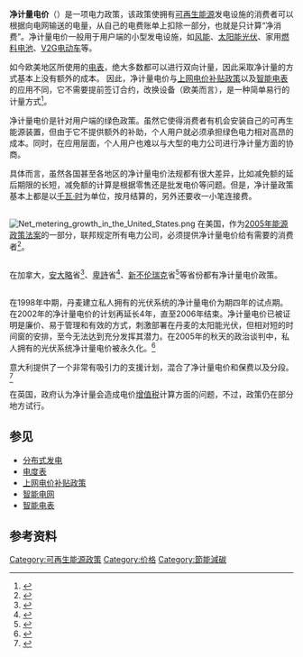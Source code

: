'''净计量电价'''（{{lang-en|'''Net Metering'''}}）是一项电力政策，该政策使拥有[[可再生能源|可再生能源]]发电设施的消费者可以根据向电网输送的电量，从自己的电费账单上扣除一部分，也就是只计算“净消费”。净计量电价一般用于用户端的小型发电设施，如[[风能|风能]]、[[太阳能光伏|太阳能光伏]]、家用[[燃料电池|燃料电池]]、[[V2G|V2G]][[电动车|电动车]]等。

{{可持續能源}}

如今欧美地区所使用的[[电表|电表]]，绝大多数都可以进行双向计量，因此采取净计量的方式基本上没有额外的成本。
因此，净计量电价与[[上网电价补贴政策|上网电价补贴政策]]以及[[智能电表|智能电表]]的应用不同，它不需要提前签订合约，改换设备（欧美而言），是一种简单易行的计量方式<ref>{{Cite web |url=http://www.cres-energy.org/blogs/blogs_newton_07apr.html |title=Net Metering is a Win-Win for Utilities and Local Communities |accessdate=2011-07-08 |archive-date=2013-10-01 |archive-url=https://web.archive.org/web/20131001171510/http://www.cres-energy.org/blogs/blogs_newton_07apr.html |dead-url=no }}</ref>。

净计量电价是针对用户端的绿色政策。虽然它使得消费者有机会安装自己的可再生能源装置，但由于它不提供额外的补助，个人用户就必须承担绿色电力相对高昂的成本。同时，在应用层面，个人用户也难以与大型的电力公司进行净计量方面的协商。


具体而言，虽然各国甚至各地区的净计量电价法规都有很大差异，比如减免额的延后期限的长短，减免额的计算是根据零售还是批发电价等问题。但是，净计量政策基本上都是以[[千瓦·时|千瓦·时]]为单位，按月结算的，另外还要收一小笔连接费。

=={{USA}}==
[[File:Net_metering_growth_in_the_United_States.png|thumb]]
在美国，作为[[2005年能源政策法案|2005年能源政策法案]]的一部分，联邦规定所有电力公司，必须提供净计量电价给有需要的消费者<ref>{{Cite web |url=http://www.eere.energy.gov/states/alternatives/net_metering.cfm |title=Net Metering |accessdate=2011-07-08 |archive-date=2009-05-21 |archive-url=https://web.archive.org/web/20090521131550/http://apps1.eere.energy.gov/states/alternatives/net_metering.cfm |dead-url=no }}</ref>。

=={{CAN}}==
在加拿大，[[安大略|安大略]]省<ref>{{Cite web |url=http://www.energy.gov.on.ca/english/pdf/renewable/NetMeteringBrochure.pdf |title=Net Metering in Ontario |accessdate=2011-07-08 |archive-date=2009-03-18 |archive-url=https://web.archive.org/web/20090318230718/http://www.energy.gov.on.ca/english/pdf/renewable/NetMeteringBrochure.pdf |dead-url=no }}</ref>、[[卑詩|卑詩]]省<ref name="test">{{Cite web |url=http://www.bcuc.com/Documents/Arguments/2008/DOC_20602_12-19_BCH_Final-Submission.pdf |title=BC Hydro Net metering re-pricing application |accessdate=2011-07-08 |archive-date=2011-07-07 |archive-url=https://web.archive.org/web/20110707215721/http://www.bcuc.com/Documents/Arguments/2008/DOC_20602_12-19_BCH_Final-Submission.pdf |dead-url=no }}</ref>、[[新不伦瑞克|新不伦瑞克]]省<ref>{{Cite web |url=http://www.nbpower.com/html/en/conservation/renewable_projects/net_metering/net_metering.html |title=Net Metering renewable projects |accessdate=2011-07-08 |archive-date=2011-07-14 |archive-url=https://web.archive.org/web/20110714162239/http://www.nbpower.com/html/en/conservation/renewable_projects/net_metering/net_metering.html |dead-url=no }}</ref>等省份都有净计量电价政策。

=={{EU}}==

在1998年中期，丹麦建立私人拥有的光伏系统的净计量电价为期四年的试点期。在2002年的净计量电价的计划再延长4年，直至2006年结束。净计量电价已被证明是廉价、易于管理和有效的方式，刺激部署在丹麦的太阳能光伏，但相对短的时间窗的安排，至今无法达到充分发挥其潜力。在2005年的秋天的政治谈判中，私人拥有的光伏系统净计量电价被永久化。<ref>{{Cite web |url=http://www.iea-pvps.org/ar/ar07/07ar_Denmark.pdf |title=Denmark PV Technology Status and Prospects |accessdate=2013-03-04 |archive-date=2008-09-08 |archive-url=https://web.archive.org/web/20080908054452/http://www.iea-pvps.org/ar/ar07/07ar_Denmark.pdf |dead-url=no }}</ref>

意大利提供了一个非常有吸引力的支援计划，混合了净计量电价和保费以及分段。<ref>{{Cite web |url=http://www.asif.org/files/EPIA_Perspectiva_del_Mecado_FV_Global_hasta_2013.pdf |title=2013 Global Market Outlook for Photovoltaics until 2013 |accessdate=2013-03-04 |archive-date=2011-03-04 |archive-url=https://web.archive.org/web/20110304131247/http://www.asif.org/files/EPIA_Perspectiva_del_Mecado_FV_Global_hasta_2013.pdf |dead-url=no }}</ref>


在英国，政府认为净计量会造成电价[[增值税|增值税]]计算方面的问题，不过，政策仍在部分地方试行。

==参见==
* [[分布式发电|分布式发电]]
* [[电度表|电度表]]
* [[上网电价补贴政策|上网电价补贴政策]]
* [[智能电网|智能电网]]
* [[智能电表|智能电表]]

==参考资料==
{{reflist}}

{{Electricity generation}}

{{DEFAULTSORT:净计量电价}}

[[Category:可再生能源政策|Category:可再生能源政策]]
[[Category:价格|Category:价格]]
[[Category:節能減碳|Category:節能減碳]]